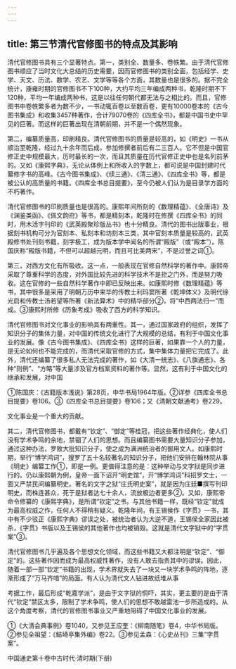 ```yaml
---
---
---
```

title: 第三节清代官修图书的特点及其影响
---



清代官修图书具有三个显著特点。第一，类别全、数量多、卷帙繁。由于清代官修图书顺应了当时文化大总结的历史需要，因而官修图书的类别全面，包括经学、史学、天文、历法、数学、农艺、文学等等各个方面，其数量也是很多的。据不完全统计，康雍时期的官修图书不下100种，大约平均三年编成两种书，乾隆时期不下120种，平均一年编成两种书，这是以往任何朝代都无法与之相比的。而且，官修图书中卷帙繁多者为数不少，一书动辄百卷以至数百卷，更有10000卷本的《古今图书集成》和收集3457种著作，合计79070卷的《四库全书》，都是中国书史中罕见的巨著。而这样的巨著出现在清朝前期，并不是一个偶然现象。

第二，编纂质量高，印刷精良。清代官修图书的质量是较高的，如《明史》一书从顺治至乾隆，经过九十余年而后成，参加修撰者前后有二三百人。它不但是中国官修正史中规模最大，历时最长的一次，而且其质量在历代官修正史中也是名列前茅的。又如《康熙字典》，无论从体例上和所收入的字数上，都可说是中国封建时代纂修字书的高峰。《古今图书集成》、《续三通》、《清三通》、《四库全书》等，都是被公认的高质量的书籍。《四库全书总目提要》，至今仍被人们认为是目录学方面的不朽著作。

清代官修图书的印刷质量也是很高的。康熙年间所刻的《数理精蕴》、《全唐诗》及《渊鉴类函》、《佩文韵府》等书，都是精刻本，乾隆时在修撰《四库全书》的同时，用木活字刊印的《武英殿聚珍版丛书》也十分精良。清代的图书出版事业，根据刻书机构可分为官刻本、私刻本和坊刻本三类，其中官刻本质量是较高的，武英殿修书处刊刻书籍，刻字极工，成为版本学中闻名的所谓“殿版”（或“殿本”）。陈国庆称“殿版书籍，不但可以超越元明，而且可比美两宋”，不是过誉之词①。

第三，对西方文化有所吸收。这一点，一般表现在官修自然科学的著作中。康熙帝采取了尊重科学的态度，对外国比较先进的科学技术不是拒之门外，而是努力吸收。这在官修的一些自然科学著作中即已反映出来。如康熙时修《数理精蕴》等书，其中很多是采用了明朝万历中来华的传教士利玛窦所著《乾坤体义》及明代徐光启和传教士汤若望等所著《新法算术》中的精华部分②，将“中西两法归一”而成。③康熙时所修《历象考成》吸收了西方的科学知识。

清代官修图书对文化事业的影响具有两重性。其一，通过国家政府的组织，发挥了知识分子的集体力量，对中国的传统文化进行了大规模的总结，有利于中国文化事业的发展。像《古今图书集成》、《四库全书》这样的巨著，如果靠一个人的力量，是无论如何也不能完成的，而清代采取官修的方式，集中集体力量把它完成了。此外，清代还编纂了很多私人无法完成的著作，如《大清一统志》、《八旗通志》、各种“则例”、“方略”等大量涉及官方档案资料的著作等。显然，这有利于中国文化的继承和发展，对中国

①陈国庆：《古籍版本浅说》第28页，中华书局1964年版。②详参《四库全书总目提要》卷106。③《四库全书总目提要》卷106；又《清朝文献通考》卷229。

文化事业是一个重大的贡献。

其二，清代官修图书，都戴有“钦定”、“御定”等桂冠，把这些著作经典化，使人们没有学术争鸣的余地，禁锢了人们的思想。而且编纂图书需要大量知识分子参加，通过这种办法，罗致大批知识分子，使之成为满洲统治者的御用文人。如康熙时期，举行“博学鸿词”，搜罗了五十名较著名的知识分子，把他们安排在翰林院从事《明史》编纂工作①，即是一例。更值得注意的是：这种举动与文字狱是同步进行的。仍以康熙朝为例，皇帝一面下诏开“明史馆”，开“博学鸿词”科招罗文士，一面又严禁民间编纂明史。著名的文字之狱“庄氏明史案”，就是因为庄廷■撰写刊印明史，而株连甚众，死于是狱者达七十余人，流放极边者更多②。又如，康熙帝命令修纂的《康熙字典》，是所谓“钦定”之书。与其他书籍一样，既经“钦定”就成为最高权威之作，任何人不得稍有疑义。乾隆年间，有王锡侯作《字贯》一书，其中有不少驳正《康熙字典》谬误之处，被统治者认为大逆不道，王锡侯全家因此被杀，《字贯》书版以及王锡侯的其他著作也均被销毁。这就是清代文字狱中的“字贯案”③。

清代官修图书几乎遍及各个思想文化领域，而这些书籍又大都注明是“钦定”、“御定”的。这些著作因而成为最高权威性著作，没有人敢去指责其中的谬误。因此，随着一部一部“钦定”书籍的出现，学术界就失去了一块又一块学术争鸣的阵地，逐渐形成了“万马齐喑”的局面。有人认为清代文人钻进故纸堆从事

考据工作，最后形成“乾嘉学派”，是由于文字狱的恫吓，其实，更主要的是由于清代“钦定”禁区太多，限制了学术争鸣，使人们的思想不敢越雷池一步所造成的。从这个角度考察，清代的官修图书事业又严重地阻碍了中国文化事业的发展。

①《大清会典事例》卷1040，又参见王应奎：《柳南随笔》卷4，中华书局版。②参见全祖望：《鲒埼亭集外编》卷22。③参见孟森：《心史丛刊》三集“字贯案”。



中国通史第十卷中古时代·清时期(下册)